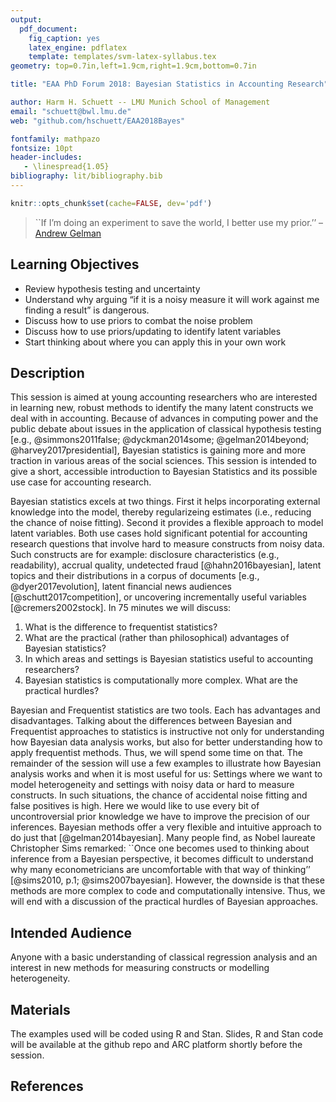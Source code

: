 ```yaml
---
output: 
  pdf_document:
    fig_caption: yes
    latex_engine: pdflatex
    template: templates/svm-latex-syllabus.tex
geometry: top=0.7in,left=1.9cm,right=1.9cm,bottom=0.7in

title: "EAA PhD Forum 2018: Bayesian Statistics in Accounting Research"

author: Harm H. Schuett -- LMU Munich School of Management
email: "schuett@bwl.lmu.de"
web: "github.com/hschuett/EAA2018Bayes"

fontfamily: mathpazo
fontsize: 10pt
header-includes:
   - \linespread{1.05}
bibliography: lit/bibliography.bib
---
```


```r
knitr::opts_chunk$set(cache=FALSE, dev='pdf')
```

> ``If I’m doing an experiment to save the world, I better use my prior.'' -- [Andrew Gelman](http://www.stat.columbia.edu/~gelman/book/gelman_quotes.pdf)

## Learning Objectives

- Review hypothesis testing and uncertainty 
- Understand why arguing "if it is a noisy measure it will work against me finding a result" is dangerous.
- Discuss how to use priors to combat the noise problem
- Discuss how to use priors/updating to identify latent variables
- Start thinking about where you can apply this in your own work

## Description

This session is aimed at young accounting researchers who are interested in learning new, robust methods to identify the many latent constructs we deal with in accounting. Because of advances in computing power and the public debate about issues in the application of classical hypothesis testing [e.g., @simmons2011false; @dyckman2014some; @gelman2014beyond; @harvey2017presidential], Bayesian statistics is gaining more and more traction in various areas of the social sciences. This session is intended to give a short, accessible introduction to Bayesian Statistics and its possible use case for accounting research. 

Bayesian statistics excels at two things. First it helps incorporating external knowledge into the model, thereby regularizeing estimates (i.e., reducing the chance of noise fitting). Second it provides a flexible approach to model latent variables. Both use cases hold significant potential for accounting research questions that involve hard to measure constructs from noisy data. Such constructs are for example: disclosure characteristics (e.g., readability), accrual quality, undetected fraud [@hahn2016bayesian], latent topics and their distributions in a corpus of documents [e.g., @dyer2017evolution], latent financial news audiences [@schutt2017competition], or uncovering incrementally useful variables [@cremers2002stock]. In 75 minutes we will discuss: 

1.	What is the difference to frequentist statistics?
2.	What are the practical (rather than philosophical) advantages of Bayesian statistics?
3.	In which areas and settings is Bayesian statistics useful to accounting researchers?
4.	Bayesian statistics is computationally more complex. What are the practical hurdles?

Bayesian and Frequentist statistics are two tools. Each has advantages and disadvantages. Talking about the differences between Bayesian and Frequentist approaches to statistics is instructive not only for understanding how Bayesian data analysis works, but also for better understanding how to apply frequentist methods. Thus, we will spend some time on that. The remainder of the session will use a few examples to illustrate how Bayesian analysis works and when it is most useful for us: Settings where we want to model heterogeneity and settings with noisy data or hard to measure constructs. In such situations, the chance of accidental noise fitting and false positives is high. Here we would like to use every bit of uncontroversial prior knowledge we have to improve the precision of our inferences. Bayesian methods offer a very flexible and intuitive approach to do just that [@gelman2014bayesian]. Many people find, as Nobel laureate Christopher Sims remarked: ``Once one becomes used to thinking about inference from a Bayesian perspective, it becomes difficult to understand why many econometricians are uncomfortable with that way of thinking'' [@sims2010, p.1; @sims2007bayesian]. However, the downside is that these methods are more complex to code and computationally intensive. Thus, we will end with a discussion of the practical hurdles of Bayesian approaches.

## Intended Audience

Anyone with a basic understanding of classical regression analysis and an interest in new methods for measuring constructs or modelling heterogeneity.

## Materials

The examples used will be coded using R and Stan. Slides, R and Stan code will be available at the github repo and ARC platform shortly before the session. 

## References

